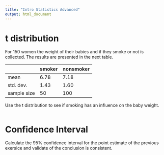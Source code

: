 ```yaml
---
title: "Intro Statistics Advanced"
output: html_document
---
```


# t distribution

For 150 women the weight of their babies and if they smoke or not is collected. The results are presented in the next table.

| | smoker | nonsmoker |
| --- | --- | --- |
| mean | 6.78 | 7.18 |
| std. dev. | 1.43 | 1.60 |
| sample size | 50 | 100 |

Use the t distribution to see if smoking has an influence on the baby weight. 

```r

```

# Confidence Interval

Calculate the 95% confidence interval for the point estimate of the previous exersice and validate of the conclusion is consistent.

```r

```
